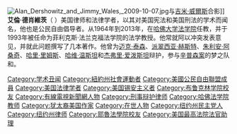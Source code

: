 {{Unreferenced|time=2020-10-28T09:10:14+00:00}}
[[File:Alan_Dershowitz_and_Jimmy_Wales,_2009-10-07.jpg|thumb]]与[[吉米·威爾斯|吉米·威爾斯]]合影]]
'''艾倫·德肖維茨'''（{{lang-en|Alan Morton Dershowitz}}  {{bd|1938年|9月1日||}}）美国律师和法律学者，以其对美国宪法和美国刑法的学术而闻名，他也是公民自由倡导者。从1964年到2013年，在[[哈佛大学法学院|哈佛大学法学院]]任教，并于1993年被任命为菲利克斯·法兰克福法学院的法学教授。他常就阿以冲突发表意见，并就此问题撰写了几本著作。他曾为[[迈克·泰森|迈克·泰森]]、[[派翠西亚·赫斯特|派翠西亚·赫斯特]]、[[朱利安·阿桑奇|朱利安·阿桑奇]]、[[哈里·里姆斯|哈里·里姆斯]]、[[哈维·温斯坦|哈维·温斯坦]]和[[杰弗里·爱泼斯坦|杰弗里·爱泼斯坦]]辩护，参与[[辛普森案|辛普森案]]的梦之队和{{le|弹劾特朗普|Impeachment trial of Donald Trump|对美国总统特朗普的弹劾}}。

[[Category:学术丑闻|Category:学术丑闻]]
[[Category:紐約州社會運動者|Category:紐約州社會運動者]]
[[Category:美國公民自由聯盟成員|Category:美國公民自由聯盟成員]]
[[Category:美国法律学者|Category:美国法律学者]]
[[Category:美国锡安主义者|Category:美国锡安主义者]]
[[Category:布鲁克林学院校友|Category:布鲁克林学院校友]]
[[Category:有線電視新聞網人物|Category:有線電視新聞網人物]]
[[Category:刑事辩护律师|Category:刑事辩护律师]]
[[Category:哈佛法学院教师|Category:哈佛法学院教师]]
[[Category:犹太裔美国作家|Category:犹太裔美国作家]]
[[Category:在世人物|Category:在世人物]]
[[Category:纽约州民主党人|Category:纽约州民主党人]]
[[Category:纽约州律师|Category:纽约州律师]]
[[Category:耶魯法學院校友|Category:耶魯法學院校友]]
[[Category:美国最高法院法官助理|Category:美国最高法院法官助理]]